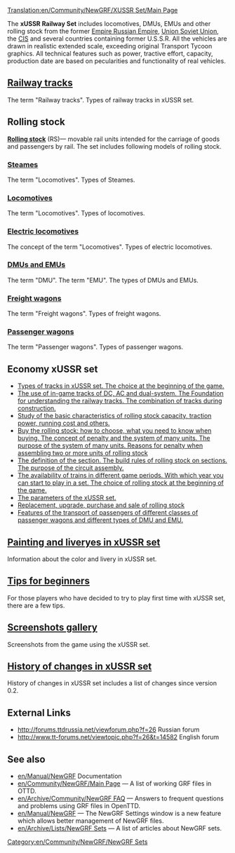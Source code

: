 [[Translation:en/Community/NewGRF/XUSSR Set/Main Page]]


{{en/Community/NewGRF/Infobox NewGRF|setname= xUSSR Set
|screenshot= en/Community/NewGRF/XUSSR Set/Main screenshot EN 1.png
|artist= George, Wowan, Simozzz, Ghost, Rubiroid, Engineer_Keen, Otecan, LitNik
|coder= George 
|focus= en/Community/NewGRF/Addons Trains
|homepage=forums.ttdrussia.net/viewforum.php?f=26
|homepagename= xUSSR Set at ttdrussia.net
|copyright= copyrighted
}}
The '''xUSSR Railway Set''' includes locomotives, DMUs, EMUs and other rolling stock from the former [https://www.wikipedia.org/wiki/Russian Empire Russian Empire], [https://www.wikipedia.org/wiki/Soviet Union Soviet Union], the [https://www.wikipedia.org/wiki/Commonwealth_of_Independent_States CIS] and several countries containing former U.S.S.R. All the vehicles are drawn in realistic extended scale, exceeding original Transport Tycoon graphics. All technical features such as power, tractive effort, capacity, production date are based on pecularities and functionality of real vehicles.


== [https://wiki.openttd.org/XUSSR_Set/Railway_tracks/EN Railway tracks] ==
The term "Railway tracks". Types of railway tracks in xUSSR set.

== Rolling stock ==
[https://en.wikipedia.org/wiki/Rolling_stock '''Rolling stock'''] (RS)— movable rail units intended for the carriage of goods and passengers by rail. The set includes following models of rolling stock.
===[[en/Community/NewGRF/XUSSR Set/Steam|Steames]]===
The term "Locomotives". Types of Steames.

===[[en/Community/NewGRF/XUSSR Set/Diesel locomotive|Locomotives]]===
The term "Locomotives". Types of locomotives.

===[[en/Community/NewGRF/XUSSR Set/Electric locomotive| Electric locomotives]]===
The concept of the term "Locomotives". Types of electric locomotives.

===[[en/Community/NewGRF/XUSSR Set/DMU EMU| DMUs and EMUs]]===
The term "DMU". The term "EMU". The types of DMUs and EMUs.

=== [https://wiki.openttd.org/XUSSR_Set/Freight_wagon/EN Freight wagons] ===
The term "Freight wagons". Types of freight wagons.

===[https://wiki.openttd.org/XUSSR_Set/Passenger_wagon/EN Passenger wagons] ===
The term "Passenger wagons". Types of passenger wagons.

== Economy xUSSR set ==
* [https://wiki.openttd.org/XUSSR_Set/Types_of_tracks_in_xUSSR_set/EN Types of tracks in xUSSR set. The choice at the beginning of the game.]
* [https://wiki.openttd.org/XUSSR_Set/The_application_of_tracks_in_the_game/EN The use of in-game tracks of DC, AC and dual-system. The Foundation for understanding the railway tracks. The combination of tracks during construction.]
* [https://wiki.openttd.org/XUSSR_Set/Main_features_of_rolling_stock/EN Study of the basic characteristics of rolling stock capacity, traction power, running cost and others.]  
* [https://wiki.openttd.org/XUSSR_Set/Buy_the_rolling_stock/EN Buy the rolling stock: how to choose, what you need to know when buying. The concept of penalty and the system of many units. The purpose of the system of many units. Reasons for penalty when assembling two or more units of rolling stock]
* [https://wiki.openttd.org/XUSSR_Set/The_concept_of_the_term_section/EN The definition of the section. The build rules of rolling stock on sections. The purpose of the circuit assembly.]
* [https://wiki.openttd.org/XUSSR_Set/The_availability_of_trains_in_different_time_periods/EN The availability of trains in different game periods. With which year you can start to play in a set. The choice of rolling stock at the beginning of the game.]
* [https://wiki.openttd.org/XUSSR_Set/The_parameters_of_the_xUSSR_set./EN The parameters of the xUSSR set.]
* [https://wiki.openttd.org/XUSSR_Set/Replacement_upgrade_purchase_and_sale_of_rolling_stock/EN Replacement, upgrade, purchase and sale of rolling stock]
* [https://wiki.openttd.org/XUSSR_Set/Features_passenger_transportation/EN Features of the transport of passengers of different classes of passenger wagons and different types of DMU and EMU.]

== [https://wiki.openttd.org/XUSSR_Set/Painting_and_liveryes_in_xUSSR_set/EN Painting and liveryes in xUSSR set]  ==
Information about the color and livery in xUSSR set.

==[https://wiki.openttd.org/XUSSR_Set/Tips_for_beginners/EN Tips for beginners] ==
For those players who have decided to try to play first time with xUSSR set, there are a few tips.

== [https://wiki.openttd.org/XUSSR_Set/Screenshots_gallery/EN Screenshots gallery] ==
Screenshots from the game using the xUSSR set.

==[https://wiki.openttd.org/XUSSR_Set/Change_history/EN History of changes in xUSSR set]==
History of changes in xUSSR set includes a list of changes since version 0.2.

==External Links==
*http://forums.ttdrussia.net/viewforum.php?f=26 Russian forum
*http://www.tt-forums.net/viewtopic.php?f=26&t=14582 English forum

== See also ==
* [[en/Manual/NewGRF]] Documentation
* [[en/Community/NewGRF/Main Page]] &mdash; A list of working GRF files in OTTD.
* [[en/Archive/Community/NewGRF FAQ]] &mdash; Answers to frequent questions and problems using GRF files in OpenTTD.
* [[en/Manual/NewGRF]] &mdash; The NewGRF Settings window is a new feature which allows better management of NewGRF files. 
* [[en/Archive/Lists/NewGRF Sets]] &mdash; A list of articles about NewGRF sets.

[[Category:en/Community/NewGRF/NewGRF Sets]]